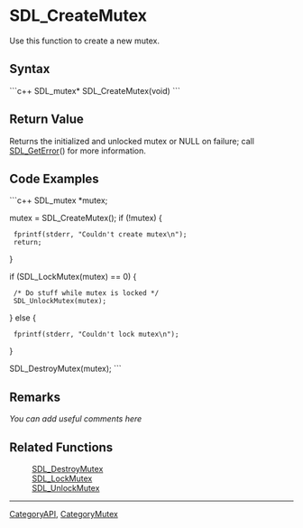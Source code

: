 <!-- pragma section-numbers off -->
<!-- pragma camelcase off -->

= SDL_CreateMutex =
Use this function to create a new mutex.


== Syntax ==
```c++
SDL_mutex* SDL_CreateMutex(void)
```

== Return Value ==
Returns the initialized and unlocked mutex or NULL on failure; call [[SDL_GetError]]() for more information.  

== Code Examples ==
<!-- # Begin Mutex Example -->
```c++
SDL_mutex *mutex;

mutex = SDL_CreateMutex();
if (!mutex) {
  fprintf(stderr, "Couldn't create mutex\n");
  return;
}

if (SDL_LockMutex(mutex) == 0) {
  /* Do stuff while mutex is locked */
  SDL_UnlockMutex(mutex);
} else {
  fprintf(stderr, "Couldn't lock mutex\n");
}

SDL_DestroyMutex(mutex);
```
<!-- # End Mutex Example -->

== Remarks ==
''You can add useful comments here''

== Related Functions ==
:[[SDL_DestroyMutex]]
:[[SDL_LockMutex]]
:[[SDL_UnlockMutex]]

----
[[CategoryAPI]], [[CategoryMutex]]
